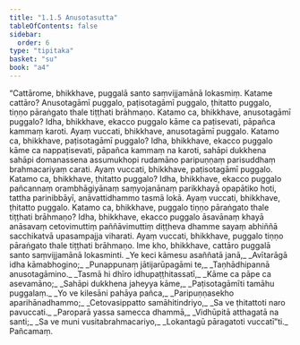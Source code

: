 ```yaml
---
title: "1.1.5 Anusotasutta"
tableOfContents: false
sidebar:
  order: 6
type: "tipitaka"
basket: "su"
book: "a4"
---
```



<DynamicBreadcrumb />

<Division number="5" book="a4">

<Paragraph number="25" book="a4">
“Cattārome, bhikkhave, puggalā santo saṃvijjamānā lokasmiṃ. Katame cattāro? Anusotagāmī puggalo, paṭisotagāmī puggalo, ṭhitatto puggalo, tiṇṇo pāraṅgato thale tiṭṭhati brāhmaṇo. Katamo ca, bhikkhave, anusotagāmī puggalo? Idha, bhikkhave, ekacco puggalo kāme ca paṭisevati, pāpañca kammaṃ karoti. Ayaṃ vuccati, bhikkhave, anusotagāmī puggalo.
</Paragraph>

<Paragraph number="26" book="a4">
Katamo ca, bhikkhave, paṭisotagāmī puggalo? Idha, bhikkhave, ekacco puggalo kāme ca nappaṭisevati, pāpañca kammaṃ na karoti, sahāpi dukkhena sahāpi domanassena assumukhopi rudamāno paripuṇṇaṃ parisuddhaṃ brahmacariyaṃ carati. Ayaṃ vuccati, bhikkhave, paṭisotagāmī puggalo.
</Paragraph>

<Paragraph number="27" book="a4">
Katamo ca, bhikkhave, ṭhitatto puggalo? Idha, bhikkhave, ekacco puggalo pañcannaṃ orambhāgiyānaṃ saṃyojanānaṃ parikkhayā opapātiko hoti, tattha parinibbāyī, anāvattidhammo tasmā lokā. Ayaṃ vuccati, bhikkhave, ṭhitatto puggalo.
</Paragraph>

<Paragraph number="28" book="a4">
Katamo ca, bhikkhave, puggalo tiṇṇo pāraṅgato thale tiṭṭhati brāhmaṇo? Idha, bhikkhave, ekacco puggalo āsavānaṃ khayā anāsavaṃ cetovimuttiṃ paññāvimuttiṃ diṭṭheva dhamme sayaṃ abhiññā sacchikatvā upasampajja viharati. Ayaṃ vuccati, bhikkhave, puggalo tiṇṇo pāraṅgato thale tiṭṭhati brāhmaṇo. Ime kho, bhikkhave, cattāro puggalā santo saṃvijjamānā lokasminti.
</Paragraph>

<Paragraph number="29" type="verses" book="a4">
_Ye keci kāmesu asaññatā janā,_  
_Avītarāgā idha kāmabhogino;_  
_Punappunaṃ jātijarūpagāmi te,_  
_Taṇhādhipannā anusotagāmino._  

</Paragraph>

<Paragraph number="30" type="verses" book="a4">
_Tasmā hi dhīro idhupaṭṭhitassatī,_  
_Kāme ca pāpe ca asevamāno;_  
_Sahāpi dukkhena jaheyya kāme,_  
_Paṭisotagāmīti tamāhu puggalaṃ._  

</Paragraph>

<Paragraph number="31" type="verses" book="a4">
_Yo ve kilesāni pahāya pañca,_  
_Paripuṇṇasekho aparihānadhammo;_  
_Cetovasippatto samāhitindriyo,_  
_Sa ve ṭhitattoti naro pavuccati._  

</Paragraph>

<Paragraph number="32" type="verses" book="a4">
_Paroparā yassa samecca dhammā,_  
_Vidhūpitā atthagatā na santi;_  
_Sa ve muni vusitabrahmacariyo,_  
_Lokantagū pāragatoti vuccatī”ti._  


</Paragraph>
</Division>

<Paragraph number="33" type="center" book="a4">
Pañcamaṃ.
</Paragraph>